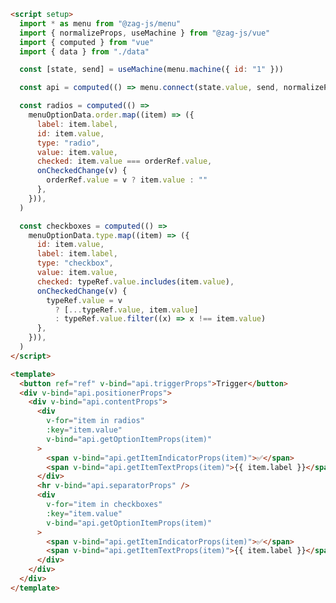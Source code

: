 ```html
<script setup>
  import * as menu from "@zag-js/menu"
  import { normalizeProps, useMachine } from "@zag-js/vue"
  import { computed } from "vue"
  import { data } from "./data"

  const [state, send] = useMachine(menu.machine({ id: "1" }))

  const api = computed(() => menu.connect(state.value, send, normalizeProps))

  const radios = computed(() =>
    menuOptionData.order.map((item) => ({
      label: item.label,
      id: item.value,
      type: "radio",
      value: item.value,
      checked: item.value === orderRef.value,
      onCheckedChange(v) {
        orderRef.value = v ? item.value : ""
      },
    })),
  )

  const checkboxes = computed(() =>
    menuOptionData.type.map((item) => ({
      id: item.value,
      label: item.label,
      type: "checkbox",
      value: item.value,
      checked: typeRef.value.includes(item.value),
      onCheckedChange(v) {
        typeRef.value = v
          ? [...typeRef.value, item.value]
          : typeRef.value.filter((x) => x !== item.value)
      },
    })),
  )
</script>

<template>
  <button ref="ref" v-bind="api.triggerProps">Trigger</button>
  <div v-bind="api.positionerProps">
    <div v-bind="api.contentProps">
      <div
        v-for="item in radios"
        :key="item.value"
        v-bind="api.getOptionItemProps(item)"
      >
        <span v-bind="api.getItemIndicatorProps(item)">✅</span>
        <span v-bind="api.getItemTextProps(item)">{{ item.label }}</span>
      </div>
      <hr v-bind="api.separatorProps" />
      <div
        v-for="item in checkboxes"
        :key="item.value"
        v-bind="api.getOptionItemProps(item)"
      >
        <span v-bind="api.getItemIndicatorProps(item)">✅</span>
        <span v-bind="api.getItemTextProps(item)">{{ item.label }}</span>
      </div>
    </div>
  </div>
</template>
```
